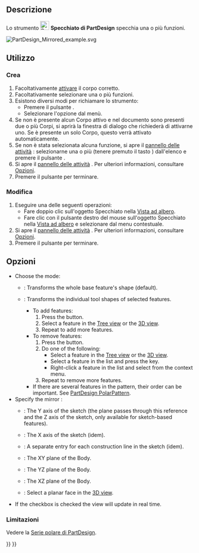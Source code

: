 <languages/>

{{Docnav/it
|‎[[PartDesign_Thickness/it|Spessore]]
|[[PartDesign_LinearPattern/it|Serie rettangolare]]
|[[PartDesign_Workbench/it|PartDesign]]
|IconL=PartDesign_Thickness.svg
|IconR=PartDesign_LinearPattern.svg
|IconC=Workbench_PartDesign.svg
}}

{{GuiCommand/it
|Name=PartDesign Mirrored
|Name/it=Specchiato
|MenuLocation=Part Design → Applica un modello → Specchiato
|Workbenches=[[PartDesign_Workbench/it|PartDesign]]
|SeeAlso=[[PartDesign_MultiTransform/it|Multi trasformazione]]
}}

<span id="Description"></span>
==Descrizione==

Lo strumento [[Image:PartDesign_Mirrored.svg|24px]] '''Specchiato di PartDesign''' specchia una o più funzioni.

[[File:PartDesign Mirrored example.svg]]
{{Caption|Una funzione Scavo creata da uno schizzo contenente un cerchio (A) viene utilizzata per creare una funzione speculare. L'asse verticale dello schizzo (B) viene utilizzato per definire il piano di specularità. Il risultato (C) è mostrato a destra.}} 

<span id="Usage"></span>
== Utilizzo ==

<span id="Create"></span>
=== Crea ===

# Facoltativamente [[PartDesign_Body/it#Stato_attivo|attivare]] il corpo corretto.
# Facoltativamente selezionare una o più funzioni.
# Esistono diversi modi per richiamare lo strumento:
#* Premere il pulsante {{Button|[[Image:PartDesign_Mirrored.svg|16px]] [[PartDesign_Mirrored/it|Specchiato]]}}.
#* Selezionare l'opzione {{MenuCommand|Part Design → Applica un modello → [[Image:PartDesign_Mirrored.svg|16px]] Specchiato }} dal menù.
# Se non è presente alcun Corpo attivo e nel documento sono presenti due o più Corpi, si aprirà la finestra di dialogo {{MenuCommand|Corpo attivo richiesto}} che richiederà di attivarne uno. Se è presente un solo Corpo, questo verrà attivato automaticamente.
# Se non è stata selezionata alcuna funzione, si apre il [[Task_panel/it|pannello delle attività]] {{MenuCommand|Seleziona funzione}}: selezionarne una o più (tenere premuto il tasto {{KEY|Ctrl}}) dall'elenco e premere il pulsante {{Button|OK}}.
# Si apre il [[Task_panel/it|pannello delle attività]] {{MenuCommand|Parametri specchiati}}. Per ulteriori informazioni, consultare [[#Options|Opzioni]].
# Premere il pulsante {{Button|OK}} per terminare.

<span id="Edit"></span>
=== Modifica ===

# Eseguire una delle seguenti operazioni:
#* Fare doppio clic sull'oggetto Specchiato nella [[Tree_view/it|Vista ad albero]].
#* Fare clic con il pulsante destro del mouse sull'oggetto Specchiato nella [[Tree_view/it|Vista ad albero]] e selezionare {{MenuCommand|Modifica Specchio}} dal menu contestuale.
# Si apre il [[Task_panel/it|pannello delle attività]] {{MenuCommand|Parametri specchiati}}. Per ulteriori informazioni, consultare [[#Opzioni|Opzioni]].
# Premere il pulsante {{Button|OK}} per terminare.

<span id="Options"></span>
== Opzioni ==

* Choose the mode:
** {{MenuCommand|Transform body}}: Transforms the whole base feature's shape (default). {{Version|1.0}}
** {{MenuCommand|Transform tool shapes}}: Transforms the individual tool shapes of selected features.
*** To add features:
***# Press the {{Button|Add feature}} button.
***# Select a feature in the [[Tree_view|Tree view]] or the [[3D_view|3D view]].
***# Repeat to add more features.
*** To remove features:
***# Press the {{Button|Remove feature}} button.
***# Do one of the following:
***#* Select a feature in the [[Tree_view|Tree view]] or the [[3D_view|3D view]].
***#* Select a feature in the list and press the {{KEY|Del}} key.
***#* Right-click a feature in the list and select {{MenuCommand|Remove}} from the context menu.
***# Repeat to remove more features.
*** If there are several features in the pattern, their order can be important. See [[PartDesign_PolarPattern#Ordering_features|PartDesign PolarPattern]].
* Specify the mirror {{MenuCommand|Plane}}:
** {{MenuCommand|Vertical sketch axis}}: The Y axis of the sketch (the plane passes through this reference and the Z axis of the sketch, only available for sketch-based features).
** {{MenuCommand|Horizontal sketch axis}}: The X axis of the sketch (idem).
** {{MenuCommand|Construction line #}}: A separate entry for each construction line in the sketch (idem).
** {{MenuCommand|Base XY plane}}: The XY plane of the Body.
** {{MenuCommand|Base YZ plane}}: The YZ plane of the Body.
** {{MenuCommand|Base XZ plane}}: The XZ plane of the Body.
** {{MenuCommand|Select reference...}}: Select a planar face in the [[3D_view|3D view]].
* If the {{MenuCommand|Update view}} checkbox is checked the view will update in real time.

<span id="Limitations"></span>
=== Limitazioni ===

Vedere la [[PartDesign_PolarPattern/it#Limitazioni|Serie polare di PartDesign]].


{{Docnav/it
|‎[[PartDesign_Thickness/it|Spessore]]
|[[PartDesign_LinearPattern/it|Serie rettangolare]]
|[[PartDesign_Workbench/it|PartDesign]]
|IconL=PartDesign_Thickness.svg
|IconR=PartDesign_LinearPattern.svg
|IconC=Workbench_PartDesign.svg
}}

{{PartDesign Tools navi{{#translation:}}}}
{{Userdocnavi{{#translation:}}}}